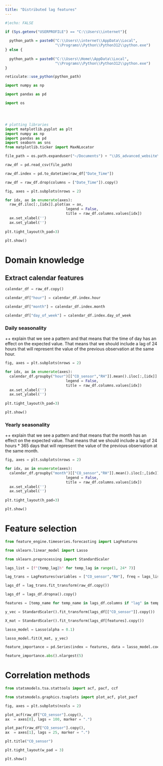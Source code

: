 ```yaml
---
title: "Distributed lag features"
---
```


```r
#|echo: FALSE

if (Sys.getenv("USERPROFILE") == "C:\\Users\\internet"){
  
  python_path = paste0("C:\\Users\\internet\\AppData\\Local",
                       "\\Programs\\Python\\Python312\\python.exe")
} else {
  
  python_path = paste0("C:\\Users\\Home\\AppData\\Local",
                       "\\Programs\\Python\\Python312\\python.exe")
}

reticulate::use_python(python_path)

```

```python

import numpy as np

import pandas as pd

import os 




# plotting libraries
import matplotlib.pyplot as plt
import numpy as np
import pandas as pd
import seaborn as sns
from matplotlib.ticker import MaxNLocator


```

```python

file_path = os.path.expanduser("~/Documents") + "\\DS_advanced_website\\data\\example_air_quality.csv"

raw_df = pd.read_csv(file_path)

raw_df.index = pd.to_datetime(raw_df["Date_Time"])

raw_df = raw_df.drop(columns = ["Date_Time"]).copy()


```

```python

fig, axes = plt.subplots(nrows = 2)

for idx, ax in enumerate(axes):
  raw_df.iloc[:,[idx]].plot(ax = ax,
                            legend = False,
                            title = raw_df.columns.values[idx])
  ax.set_xlabel('')
  ax.set_ylabel('')
                            
plt.tight_layout(h_pad=3)

plt.show()

```

# Domain knowledge

## Extract calendar features

```python

calendar_df = raw_df.copy()

calendar_df["hour"] = calendar_df.index.hour

calendar_df["month"] = calendar_df.index.month

calendar_df["day_of_week"] = calendar_df.index.day_of_week


```

### Daily seasonality

++ explain that we see a pattern and that means that the time of day has an
effect on the expected value. That means that we should include a lag of 24 hours
that will represent the value of the previous observation at the same hour.

```python


fig, axes = plt.subplots(nrows = 2)

for idx, ax in enumerate(axes):
  calendar_df.groupby("hour")[["CO_sensor","RH"]].mean().iloc[:,[idx]].plot(ax = ax,
                            legend = False,
                            title = raw_df.columns.values[idx])
  ax.set_xlabel('')
  ax.set_ylabel('')
                            
plt.tight_layout(h_pad=3)

plt.show()

```


### Yearly seasonality

++ explain that we see a pattern and that means that the month has an
effect on the expected value. That means that we should include a lag of 24 hours * 365 days that will represent the value of the previous observation at the same month.


```python


fig, axes = plt.subplots(nrows = 2)

for idx, ax in enumerate(axes):
  calendar_df.groupby("month")[["CO_sensor","RH"]].mean().iloc[:,[idx]].plot(ax = ax,
                            legend = False,
                            title = raw_df.columns.values[idx])
  ax.set_xlabel('')
  ax.set_ylabel('')
                            
plt.tight_layout(h_pad=3)

plt.show()

```


# Feature selection

```python

from feature_engine.timeseries.forecasting import LagFeatures

from sklearn.linear_model import Lasso

from sklearn.preprocessing import StandardScaler

```

```python

lags_list = [f"{temp_lag}h" for temp_lag in range(1, 24* 7)]

lag_trans = LagFeatures(variables = ["CO_sensor","RH"], freq = lags_list)

lags_df = lag_trans.fit_transform(raw_df.copy())

lags_df = lags_df.dropna().copy()

```

```python

features = [temp_name for temp_name in lags_df.columns if "lag" in temp_name]

y_vec = StandardScaler().fit_transform(lags_df[["CO_sensor"]].copy())

X_mat = StandardScaler().fit_transform(lags_df[features].copy())

lasso_model = Lasso(alpha = 0.1)

lasso_model.fit(X_mat, y_vec)

```

```python

feature_importance = pd.Series(index = features, data = lasso_model.coef_)

feature_importance.abs().nlargest(5)

```


# Correlation methods

```python

from statsmodels.tsa.stattools import acf, pacf, ccf

from statsmodels.graphics.tsaplots import plot_acf, plot_pacf


```

```python


fig, axes = plt.subplots(ncols = 2)

plot_acf(raw_df["CO_sensor"].copy(),
ax  = axes[0], lags = 100, marker = ".")

plot_pacf(raw_df["CO_sensor"].copy(),
ax  = axes[1], lags = 25, marker = ".")

plt.title("CO_sensor")

plt.tight_layout(w_pad = 3)

plt.show()

```

